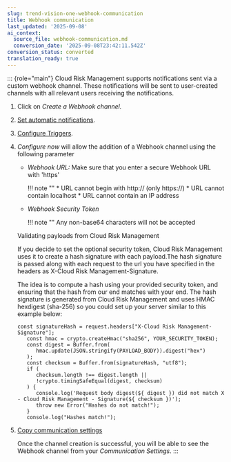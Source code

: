 ```yaml
---
slug: trend-vision-one-webhook-communication
title: Webhook communication
last_updated: '2025-09-08'
ai_context:
  source_file: webhook-communication.md
  conversion_date: '2025-09-08T23:42:11.542Z'
conversion_status: converted
translation_ready: true
---
```


::: {role="main"}
Cloud Risk Management supports notifications sent via a custom webhook channel. These notifications will be sent to user-created channels with all relevant users receiving the notifications.

1.  Click on *Create a Webhook channel.*

2.  [Set automatic notifications](toggle-automatic-notifications.mdx).

3.  [Configure Triggers](communication-triggers.mdx).

4.  *Configure now* will allow the addition of a Webhook channel using the following parameter

    - *Webhook* *URL:* Make sure that you enter a secure Webhook URL with 'https'

      !!! note "" \* URL cannot begin with http:// (only https://) \* URL cannot contain localhost \* URL cannot contain an IP address

    - *Webhook Security Token*

      !!! note "" Any non-base64 characters will not be accepted

    Validating payloads from Cloud Risk Management

    If you decide to set the optional security token, Cloud Risk Management uses it to create a hash signature with each payload.The hash signature is passed along with each request to the url you have specified in the headers as X-Cloud Risk Management-Signature.

    The idea is to compute a hash using your provided security token, and ensuring that the hash from our end matches with your end. The hash signature is generated from Cloud Risk Management and uses HMAC hexdigest (sha-256) so you could set up your server similar to this example below:

    ``` codeblock
    const signatureHash = request.headers["X-Cloud Risk Management-Signature"];
       const hmac = crypto.createHmac("sha256", YOUR_SECURITY_TOKEN);
       const digest = Buffer.from(
          hmac.update(JSON.stringify(PAYLOAD_BODY)).digest("hex")
       );
       const checksum = Buffer.from(signatureHash, "utf8");
       if (
          checksum.length !== digest.length ||
          !crypto.timingSafeEqual(digest, checksum)
       ) {
          console.log('Request body digest(${ digest }) did not match X - Cloud Risk Management - Signature(${ checksum })');
          throw new Error("Hashes do not match!");
       }
       console.log("Hashes match!");
    ```

5.  [Copy communication settings](copy-communication-settings.mdx)

    Once the channel creation is successful, you will be able to see the Webhook channel from your *Communication Settings*.
:::
